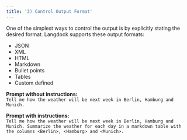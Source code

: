 ```yaml
---
title: '3) Control Output Format'
---
```


One of the simplest ways to control the output is by explicitly stating the desired format.
Langdock supports these output formats:
- JSON
- XML
- HTML
- Markdown
- Bullet points 
- Tables
- Custom defined 

**Prompt without instructions:**
<br /> `Tell me how the weather will be next week in Berlin, Hamburg and Munich.`

**Prompt with instructions:**
<br /> `Tell me how the weather will be next week in Berlin, Hamburg and Munich. Summarize the weather for each day in a markdown table with the columns <Berlin>, <Hamburg> and <Munich>.`
